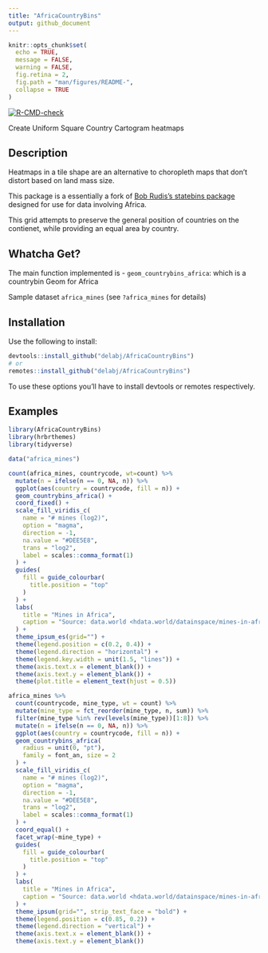 ```yaml
---
title: "AfricaCountryBins"
output: github_document
---
```


```r
knitr::opts_chunk$set(
  echo = TRUE,
  message = FALSE,
  warning = FALSE,
  fig.retina = 2,
  fig.path = "man/figures/README-",
  collapse = TRUE
)
```

  <!-- badges: start -->
  [![R-CMD-check](https://github.com/delabj/AfricaCountryBins/workflows/R-CMD-check/badge.svg)](https://github.com/delabj/AfricaCountryBins/actions)

Create Uniform Square Country Cartogram heatmaps

## Description

Heatmaps in a tile shape are an alternative to choropleth maps that don't distort based on land mass size.

This package is a essentially a fork of [Bob Rudis's statebins package](https://github.com/hrbrmstr/statebin) designed for use for data involving Africa. 

This grid attempts to preserve the general position of countries on the contienet, while providing an equal area by country.

## Whatcha Get?

The main function implemented is 
 - `geom_countrybins_africa`: which is a countrybin Geom for Africa
 
Sample dataset `africa_mines` (see `?africa_mines` for details)

## Installation

Use the following to install: 
```r
devtools::install_github("delabj/AfricaCountryBins")
# or 
remotes::install_github("delabj/AfricaCountryBins")
```

To use these options you'll have to install devtools or remotes respectively. 

## Examples

```r
library(AfricaCountryBins)
library(hrbrthemes)
library(tidyverse)

data("africa_mines")

count(africa_mines, countrycode, wt=count) %>%
  mutate(n = ifelse(n == 0, NA, n)) %>%
  ggplot(aes(country = countrycode, fill = n)) +
  geom_countrybins_africa() +
  coord_fixed() +
  scale_fill_viridis_c(
    name = "# mines (log2)",
    option = "magma",
    direction = -1,
    na.value = "#DEE5E8",
    trans = "log2",
    label = scales::comma_format(1)
  ) +
  guides(
    fill = guide_colourbar(
      title.position = "top"
    )
  ) +
  labs(
    title = "Mines in Africa",
    caption = "Source: data.world <hdata.world/datainspace/mines-in-africa>"
  ) +
  theme_ipsum_es(grid="") +
  theme(legend.position = c(0.2, 0.4)) +
  theme(legend.direction = "horizontal") +
  theme(legend.key.width = unit(1.5, "lines")) +
  theme(axis.text.x = element_blank()) +
  theme(axis.text.y = element_blank()) +
  theme(plot.title = element_text(hjust = 0.5))
```

```r
africa_mines %>%
  count(countrycode, mine_type, wt = count) %>%
  mutate(mine_type = fct_reorder(mine_type, n, sum)) %>%
  filter(mine_type %in% rev(levels(mine_type))[1:8]) %>%
  mutate(n = ifelse(n == 0, NA, n)) %>%
  ggplot(aes(country = countrycode, fill = n)) +
  geom_countrybins_africa(
    radius = unit(0, "pt"),
    family = font_an, size = 2
  ) +
  scale_fill_viridis_c(
    name = "# mines (log2)",
    option = "magma",
    direction = -1,
    na.value = "#DEE5E8",
    trans = "log2",
    label = scales::comma_format(1)
  ) +
  coord_equal() +
  facet_wrap(~mine_type) +
  guides(
    fill = guide_colourbar(
      title.position = "top"
    )
  ) +
  labs(
    title = "Mines in Africa",
    caption = "Source: data.world <hdata.world/datainspace/mines-in-africa>"
  ) +
  theme_ipsum(grid="", strip_text_face = "bold") +
  theme(legend.position = c(0.85, 0.2)) +
  theme(legend.direction = "vertical") +
  theme(axis.text.x = element_blank()) +
  theme(axis.text.y = element_blank())
```
